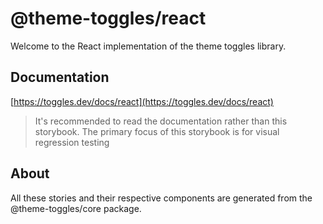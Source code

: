 
<Meta title="Intro" />

# @theme-toggles/react
Welcome to the React implementation of the theme toggles library.

## Documentation 
[https://toggles.dev/docs/react](https://toggles.dev/docs/react)

> It's recommended to read the documentation rather than this storybook. The primary focus of this storybook is for visual regression testing

## About

All these stories and their respective components are generated from the @theme-toggles/core package.
